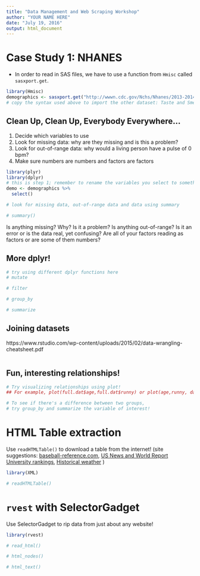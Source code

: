 ```yaml
---
title: "Data Management and Web Scraping Workshop"
author: "YOUR NAME HERE"
date: "July 19, 2016"
output: html_document
---
```


# Case Study 1: NHANES
- In order to read in SAS files, we have to use a function from `Hmisc` called `sasxport.get`. 

```r
library(Hmisc)
demographics <- sasxport.get("http://wwwn.cdc.gov/Nchs/Nhanes/2013-2014/DEMO_H.XPT")
# copy the syntax used above to import the other dataset: Taste and Smell, file called "CSX_H.XPT"

```

## Clean Up, Clean Up, Everybody Everywhere...
1. Decide which variables to use
2. Look for missing data: why are they missing and is this a problem?
3. Look for out-of-range data: why would a living person have a pulse of 0 bpm?
4. Make sure numbers are numbers and factors are factors

```r
library(plyr)
library(dplyr)
# this is step 1; remember to rename the variables you select to something you'll remember
demo <- demographics %>% 
  select()
```

```r
# look for missing data, out-of-range data and data using summary

# summary()
```

Is anything missing? Why? Is it a problem?
Is anything out-of-range? Is it an error or is the data real, yet confusing?
Are all of your factors reading as factors or are some of them numbers?

## More dplyr!

```r
# try using different dplyr functions here
# mutate

# filter

# group_by

# summarize

```

## Joining datasets
https://www.rstudio.com/wp-content/uploads/2015/02/data-wrangling-cheatsheet.pdf

```r

```

## Fun, interesting relationships!

```r
# Try visualizing relationships using plot!
## For example, plot(full.dat$age,full.dat$runny) or plot(age,runny, data=full.dat)

# To see if there's a difference between two groups, 
# try group_by and summarize the variable of interest!


```


# HTML Table extraction

Use `readHTMLTable()` to download a table from the internet! (site suggestions: [baseball-reference.com](http://www.baseball-reference.com/), [US News and World Report University rankings](http://colleges.usnews.rankingsandreviews.com/best-colleges/rankings/national-universities/data), [Historical weather](https://www.wunderground.com/history/) )

```r
library(XML)

# readHTMLTable()
```

# `rvest` with SelectorGadget

Use SelectorGadget to rip data from just about any website!

```r
library(rvest)

# read_html()

# html_nodes()

# html_text()
```
